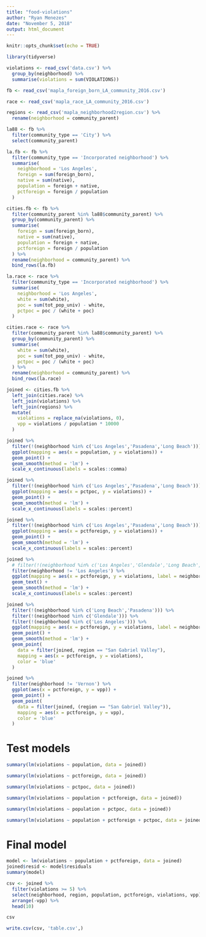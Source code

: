 ```yaml
---
title: "food-violations"
author: "Ryan Menezes"
date: "November 5, 2018"
output: html_document
---
```


```r
knitr::opts_chunk$set(echo = TRUE)
```

```r
library(tidyverse)
```

```r
violations <- read_csv('data.csv') %>% 
  group_by(neighborhood) %>% 
  summarise(violations = sum(VIOLATIONS))
```

```r
fb <- read_csv('mapla_foreign_born_LA_community_2016.csv')
```

```r
race <- read_csv('mapla_race_LA_community_2016.csv')
```

```r
regions <- read_csv('mapla_neighborhood2region.csv') %>% 
  rename(neighborhood = community_parent)
```


```r
la88 <- fb %>% 
  filter(community_type == 'City') %>% 
  select(community_parent)
```

```r
la.fb <- fb %>%
  filter(community_type == 'Incorporated neighborhood') %>% 
  summarise(
    neighborhood = 'Los Angeles',
    foreign = sum(foreign_born),
    native = sum(native),
    population = foreign + native,
    pctforeign = foreign / population
  )
```

```r
cities.fb <- fb %>% 
  filter(community_parent %in% la88$community_parent) %>% 
  group_by(community_parent) %>% 
  summarise(
    foreign = sum(foreign_born),
    native = sum(native),
    population = foreign + native,
    pctforeign = foreign / population
  ) %>% 
  rename(neighborhood = community_parent) %>% 
  bind_rows(la.fb)
```

```r
la.race <- race %>%
  filter(community_type == 'Incorporated neighborhood') %>% 
  summarise(
    neighborhood = 'Los Angeles',
    white = sum(white),
    poc = sum(tot_pop_univ) - white,
    pctpoc = poc / (white + poc)
  )
```


```r
cities.race <- race %>% 
  filter(community_parent %in% la88$community_parent) %>% 
  group_by(community_parent) %>% 
  summarise(
    white = sum(white),
    poc = sum(tot_pop_univ) - white,
    pctpoc = poc / (white + poc)
  ) %>% 
  rename(neighborhood = community_parent) %>% 
  bind_rows(la.race)
```

```r
joined <- cities.fb %>%
  left_join(cities.race) %>% 
  left_join(violations) %>% 
  left_join(regions) %>% 
  mutate(
    violations = replace_na(violations, 0),
    vpp = violations / population * 10000
  )
```

```r
joined %>% 
  filter(!(neighborhood %in% c('Los Angeles','Pasadena','Long Beach'))) %>% 
  ggplot(mapping = aes(x = population, y = violations)) +
  geom_point() +
  geom_smooth(method = 'lm') +
  scale_x_continuous(labels = scales::comma)
```


```r
joined %>% 
  filter(!(neighborhood %in% c('Los Angeles','Pasadena','Long Beach'))) %>% 
  ggplot(mapping = aes(x = pctpoc, y = violations)) +
  geom_point() +
  geom_smooth(method = 'lm') +
  scale_x_continuous(labels = scales::percent)
```

```r
joined %>% 
  filter(!(neighborhood %in% c('Los Angeles','Pasadena','Long Beach'))) %>% 
  ggplot(mapping = aes(x = pctforeign, y = violations)) +
  geom_point() +
  geom_smooth(method = 'lm') +
  scale_x_continuous(labels = scales::percent)
```

```r
joined %>% 
  # filter(!(neighborhood %in% c('Los Angeles','Glendale','Long Beach','Pasadena'))) %>%
  filter(neighborhood != 'Los Angeles') %>%
  ggplot(mapping = aes(x = pctforeign, y = violations, label = neighborhood)) +
  geom_text() +
  geom_smooth(method = 'lm') +
  scale_x_continuous(labels = scales::percent)
```

```r
joined %>% 
  filter(!(neighborhood %in% c('Long Beach','Pasadena'))) %>% 
  filter(!(neighborhood %in% c('Glendale'))) %>%
  filter(!(neighborhood %in% c('Los Angeles'))) %>%
  ggplot(mapping = aes(x = pctforeign, y = violations, label = neighborhood)) +
  geom_point() +
  geom_smooth(method = 'lm') +
  geom_point(
    data = filter(joined, region == "San Gabriel Valley"),
    mapping = aes(x = pctforeign, y = violations),
    color = 'blue'
  )
```

```r
joined %>% 
  filter(neighborhood != 'Vernon') %>%
  ggplot(aes(x = pctforeign, y = vpp)) +
  geom_point() +
  geom_point(
    data = filter(joined, (region == "San Gabriel Valley")),
    mapping = aes(x = pctforeign, y = vpp),
    color = 'blue'
  )

```

# Test models

```r
summary(lm(violations ~ population, data = joined))
```


```r
summary(lm(violations ~ pctforeign, data = joined))
```

```r
summary(lm(violations ~ pctpoc, data = joined))
```

```r
summary(lm(violations ~ population + pctforeign, data = joined))
```

```r
summary(lm(violations ~ population + pctpoc, data = joined))
```

```r
summary(lm(violations ~ population + pctforeign + pctpoc, data = joined))
```
# Final model

```r
model <- lm(violations ~ population + pctforeign, data = joined)
joined$resid <- model$residuals
summary(model)
```


```r
csv <- joined %>% 
  filter(violations >= 5) %>%
  select(neighborhood, region, population, pctforeign, violations, vpp) %>% 
  arrange(-vpp) %>% 
  head(10)
```

```r
csv
```

```r
write.csv(csv, 'table.csv',)
```

